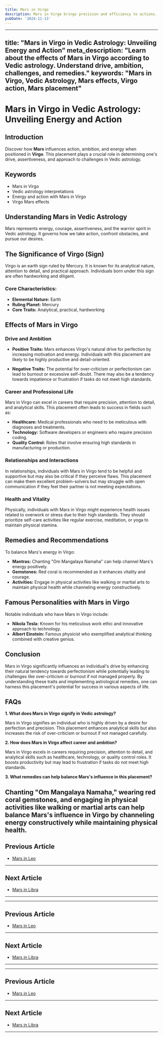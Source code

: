 ```yaml
---
title: Mars in Virgo
description: Mars in Virgo brings precision and efficiency to actions. Individuals are detail-oriented, practical, and excel in tasks requiring organization and analytical skills in Vedic Astrology
pubDate: '2024-11-13'
---
```


--- 
title: "Mars in Virgo in Vedic Astrology: Unveiling Energy and Action"
meta_description: "Learn about the effects of Mars in Virgo according to Vedic astrology. Understand drive, ambition, challenges, and remedies."
keywords: "Mars in Virgo, Vedic Astrology, Mars effects, Virgo action, Mars placement"
---

# Mars in Virgo in Vedic Astrology: Unveiling Energy and Action

## Introduction

Discover how **Mars** influences action, ambition, and energy when positioned in **Virgo**. This placement plays a crucial role in determining one's drive, assertiveness, and approach to challenges in Vedic astrology.

## Keywords

- Mars in Virgo
- Vedic astrology interpretations
- Energy and action with Mars in Virgo
- Virgo Mars effects

## Understanding Mars in Vedic Astrology

Mars represents energy, courage, assertiveness, and the warrior spirit in Vedic astrology. It governs how we take action, confront obstacles, and pursue our desires.

## The Significance of Virgo (Sign)

Virgo is an earth sign ruled by Mercury. It is known for its analytical nature, attention to detail, and practical approach. Individuals born under this sign are often hardworking and diligent.

### Core Characteristics:
- **Elemental Nature:** Earth
- **Ruling Planet:** Mercury
- **Core Traits:** Analytical, practical, hardworking

## Effects of Mars in Virgo

### Drive and Ambition

- **Positive Traits:** Mars enhances Virgo's natural drive for perfection by increasing motivation and energy. Individuals with this placement are likely to be highly productive and detail-oriented.
  
- **Negative Traits:** The potential for over-criticism or perfectionism can lead to burnout or excessive self-doubt. There may also be a tendency towards impatience or frustration if tasks do not meet high standards.

### Career and Professional Life

Mars in Virgo can excel in careers that require precision, attention to detail, and analytical skills. This placement often leads to success in fields such as:

- **Healthcare:** Medical professionals who need to be meticulous with diagnoses and treatments.
- **Technology:** Software developers or engineers who require precision coding.
- **Quality Control:** Roles that involve ensuring high standards in manufacturing or production.

### Relationships and Interactions

In relationships, individuals with Mars in Virgo tend to be helpful and supportive but may also be critical if they perceive flaws. This placement can make them excellent problem-solvers but may struggle with open communication if they feel their partner is not meeting expectations.

### Health and Vitality

Physically, individuals with Mars in Virgo might experience health issues related to overwork or stress due to their high standards. They should prioritize self-care activities like regular exercise, meditation, or yoga to maintain physical stamina.

## Remedies and Recommendations

To balance Mars's energy in Virgo:

- **Mantras:** Chanting "Om Mangalaya Namaha" can help channel Mars's energy positively.
- **Gemstones:** Red coral is recommended as it enhances vitality and courage.
- **Activities:** Engage in physical activities like walking or martial arts to maintain physical health while channeling energy constructively.

## Famous Personalities with Mars in Virgo

Notable individuals who have Mars in Virgo include:

- **Nikola Tesla:** Known for his meticulous work ethic and innovative approach to technology.
- **Albert Einstein:** Famous physicist who exemplified analytical thinking combined with creative genius.

## Conclusion

Mars in Virgo significantly influences an individual's drive by enhancing their natural tendency towards perfectionism while potentially leading to challenges like over-criticism or burnout if not managed properly. By understanding these traits and implementing astrological remedies, one can harness this placement's potential for success in various aspects of life.

## FAQs

**1. What does Mars in Virgo signify in Vedic astrology?**

Mars in Virgo signifies an individual who is highly driven by a desire for perfection and precision. This placement enhances analytical skills but also increases the risk of over-criticism or burnout if not managed carefully.

**2. How does Mars in Virgo affect career and ambition?**

Mars in Virgo excels in careers requiring precision, attention to detail, and analytical skills such as healthcare, technology, or quality control roles. It boosts productivity but may lead to frustration if tasks do not meet high standards.

**3. What remedies can help balance Mars's influence in this placement?**

Chanting "Om Mangalaya Namaha," wearing red coral gemstones, and engaging in physical activities like walking or martial arts can help balance Mars's influence in Virgo by channeling energy constructively while maintaining physical health.
---

## Previous Article
- [Mars in Leo](/blogs-md/0803_Mars_In_Rashi/080305_Mars_in_Leo.mdx)

---

## Next Article
- [Mars in Libra](/blogs-md/0803_Mars_In_Rashi/080307_Mars_in_Libra.mdx)

---
---

## Previous Article
- [Mars in Leo](080305_Mars_in_Leo.mdx)

---

## Next Article
- [Mars in Libra](080307_Mars_in_Libra.mdx)

---
---

## Previous Article
- [Mars in Leo](080305_Mars_in_Leo.mdx)

---

## Next Article
- [Mars in Libra](080307_Mars_in_Libra.mdx)

---
